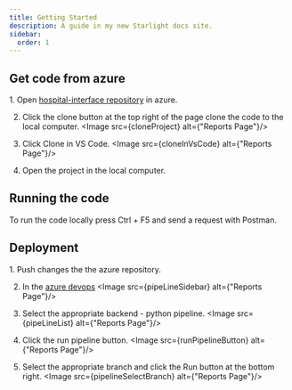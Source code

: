```yaml
---
title: Getting Started
description: A guide in my new Starlight docs site.
sidebar:
  order: 1
---
```



## Get code from azure

<Steps>
1.  Open <a target='_blank' href="https://dev.azure.com/even-matpash/hospital-interface/_git/hospital-interface">hospital-interface repository</a> in azure.

2. Click the clone button at the top right of the page clone the code to the local computer. <Image src={cloneProject} alt={"Reports Page"}/>

3. Click Clone in VS Code. <Image src={cloneInVsCode} alt={"Reports Page"}/>

4. Open the project in the local computer.

</Steps>

## Running the code

To run the code locally press Ctrl + F5 and send a request with Postman.

## Deployment

<Steps>
1. Push changes the the azure repository.

2. In the 
<a target='_blank' href="https://dev.azure.com/even-matpash/hospital-interface">azure devops</a> <Image src={pipeLineSidebar} alt={"Reports Page"}/>

3. Select the appropriate backend - python pipeline. <Image src={pipeLineList} alt={"Reports Page"}/>

4. Click the run pipeline button. <Image src={runPipelineButton} alt={"Reports Page"}/>

5. Select the appropriate branch and click the Run button at the bottom right. <Image src={pipelineSelectBranch} alt={"Reports Page"}/>

</Steps>
